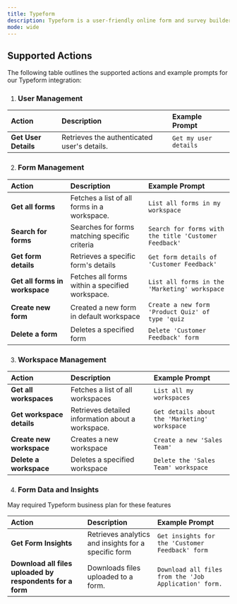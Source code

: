 ```yaml
---
title: Typeform
description: Typeform is a user-friendly online form and survey builder, enabling businesses to create interactive forms to collect data and insights
mode: wide 
--- 
```

 
## Supported Actions
The following table outlines the supported actions and example prompts for our Typeform integration:

1. ### User Management

| Action          | Description                                         | Example Prompt                                                 |
| :-------------- | :--------------------------------------------------- | :---------------------------------------------------------------- |
|  **Get User Details**  | Retrieves the authenticated user's details.        | `Get my user details` |


2. ### Form Management

| Action          | Description                                         | Example Prompt                                                 |
| :-------------- | :--------------------------------------------------- | :---------------------------------------------------------------- |
|  **Get all forms**  | Fetches a list of all forms in a workspace.      | `List all forms in my workspace` |
|  **Search for forms**  | Searches for forms matching specific criteria      | `Search for forms with the title 'Customer Feedback'` |
|  **Get form details**  | Retrieves a specific form's details     | `Get form details of 'Customer Feedback'` |
|  **Get all forms in workspace**  | Fetches all forms within a specified workspace.     | `List all forms in the 'Marketing' workspace` |
|  **Create new form**  | Created a new form in default workspace     | `Create a new form 'Product Quiz' of type 'quiz` |
|  **Delete a form**  | Deletes a specified form      | `Delete 'Customer Feedback' form` |

3. ### Workspace Management

| Action          | Description                                         | Example Prompt                                                 |
| :-------------- | :--------------------------------------------------- | :---------------------------------------------------------------- |
|  **Get all workspaces**  | Fetches a list of all workspaces      | `List all my workspaces` |
|  **Get workspace details**  | Retrieves detailed information about a workspace.      | `Get details about the 'Marketing' workspace` |
|  **Create new workspace**  | Creates a new workspace     | `Create a new 'Sales Team'` |
|  **Delete a workspace**  | Deletes a specified workspace     | `Delete the 'Sales Team' workspace` |

4. ### Form Data and Insights

<Note> May required Typeform business plan for these features</Note>

| Action          | Description                                         | Example Prompt                                                 |
| :-------------- | :--------------------------------------------------- | :---------------------------------------------------------------- |
|  **Get Form Insights**  | Retrieves analytics and insights for a specific form      | `Get insights for the 'Customer Feedback' form` |
|  **Download all files uploaded by respondents for a form**  | Downloads files uploaded to a form.     | `Download all files from the 'Job Application' form.` |
 